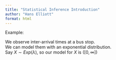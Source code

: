```yaml
---
title: "Statistical Inference Introduction"
author: "Hans Elliott"
format: html
---
```


Example:  

We observe inter-arrival times at a bus stop.  
We can model them with an exponential distribution.  
Say $X \sim Exp(\lambda)$, so our model for $X$ is $([0, \infty])$

```r



```

